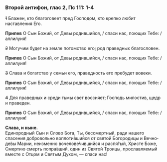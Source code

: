 ### Второй антифон, глас 2, Пс 111: 1-4

~~1~~ Блажен, кто благоговеет пред Господом, кто крепко любит наставления Его.

**Припев** О Сын Божий, от Девы родившийся, / спаси нас, поющих Тебе: / аллилуия!

~~2~~ Могучим будет на земле потомство его; род праведных благословен.

**Припев** О Сын Божий, от Девы родившийся, / спаси нас, поющих Тебе: / аллилуия!

~~3~~ Слава и богатство у семьи его, праведность его пребудет вовеки.

**Припев** О Сын Божий, от Девы родившийся, / спаси нас, поющих Тебе: / аллилуия!

~~4~~ Для праведных и среди тьмы свет воссияет; Господь милостив, щедр и праведен.

**Припев** О Сын Божий, от Девы родившийся, / спаси нас, поющих Тебе: / аллилуия!

**Слава, и ныне.**  
Единородный Сын и Сло­во Бо­га,
Ты, бессмертный, ради нашего спасения добровольно во­плоти́вшийся
от святой Бого­ро­дицы и Вечно­де́вы Ма­рии,
неизменно воче­ло­ве́чившийся
и рас­пя́­тый, Хри­сте Боже, Смер­тию смерть попра́в­ший,
один из Свя­той Тро­ицы,
прославляемый вместе с От­цом и Свя­тым Ду­хом, — спаси нас!
